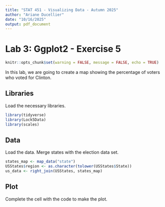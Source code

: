 ```yaml
---
title: "STAT 451 - Visualizing Data - Autumn 2025"
author: "Ariane Ducellier"
date: "10/16/2025"
output: pdf_document
---
```


# Lab 3: Ggplot2 - Exercise 5

```r
knitr::opts_chunk$set(warning = FALSE, message = FALSE, echo = TRUE)
```

In this lab, we are going to create a map showing the percentage of voters who voted for Clinton.

## Libraries

Load the necessary libraries.

```r
library(tidyverse)
library(Lock5Data)
library(scales)
```

## Data

Load the data. Merge states with the election data set.

```r
states_map <- map_data("state")
USStates$region <- as.character(tolower(USStates$State))
us_data <- right_join(USStates, states_map)
```

## Plot

Complete the cell with the code to make the plot.

```r
```
